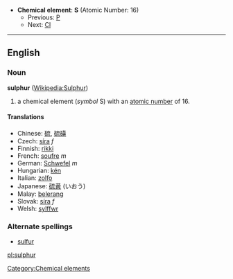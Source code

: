*'''Chemical element''': '''S''' (Atomic Number: 16)
**Previous: [[Phosphorus|P]]
**Next: [[Chlorine|Cl]]
----
==English==
=== Noun ===
'''sulphur''' ([[w:Sulfur|Wikipedia:Sulphur]])

#a chemical element (''symbol'' S) with an [[atomic number]] of 16.  

====Translations====
*Chinese: [[硫]], [[硫磺]]
*Czech: [[síra]] ''f''
*Finnish: [[rikki]]
*French: [[soufre]] ''m''
*German: [[Schwefel]] ''m''
*Hungarian: [[kén]]
*Italian: [[zolfo]]
*Japanese: [[硫黄]] (いおう)
*Malay: [[belerang]]
*Slovak: [[síra]] ''f''
*Welsh: [[sylffwr]]

===Alternate spellings===
*[[sulfur]]
[[Category:Chemical elements]]
[[pl:sulphur]]